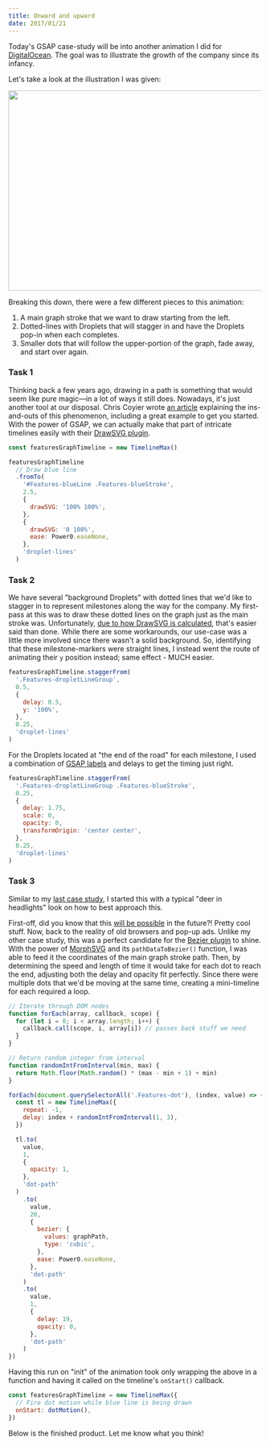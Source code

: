 ```yaml
---
title: Onward and upward
date: 2017/01/21
---
```


Today's GSAP case-study will be into another animation I did for [DigitalOcean](https://www.digitalocean.com). The goal was to illustrate the growth of the company since its infancy.

Let's take a look at the illustration I was given:

<Image
  src="/uploads/onward-and-upward--illustration.png"
  width="917"
  height="398"
/>

Breaking this down, there were a few different pieces to this animation:

1. A main graph stroke that we want to draw starting from the left.
1. Dotted-lines with Droplets that will stagger in and have the Droplets pop-in when each completes.
1. Smaller dots that will follow the upper-portion of the graph, fade away, and start over again.

### Task 1

Thinking back a few years ago, drawing in a path is something that would seem like pure magic&mdash;in a lot of ways it still does. Nowadays, it's just another tool at our disposal. Chris Coyier wrote [an article](https://css-tricks.com/svg-line-animation-works/) explaining the ins-and-outs of this phenomenon, including a great example to get you started. With the power of GSAP, we can actually make that part of intricate timelines easily with their [DrawSVG plugin](https://greensock.com/drawSVG).

```js
const featuresGraphTimeline = new TimelineMax()

featuresGraphTimeline
  // Draw blue line
  .fromTo(
    '#Features-blueLine .Features-blueStroke',
    2.5,
    {
      drawSVG: '100% 100%',
    },
    {
      drawSVG: '0 100%',
      ease: Power0.easeNone,
    },
    'droplet-lines'
  )
```

### Task 2

We have several "background Droplets" with dotted lines that we'd like to stagger in to represent milestones along the way for the company. My first-pass at this was to draw these dotted lines on the graph just as the main stroke was. Unfortunately, [due to how DrawSVG is calculated](https://greensock.com/forums/topic/13364-draw-svg-and-dashed-line-problem/?p=55538), that's easier said than done. While there are some workarounds, our use-case was a little more involved since there wasn't a solid background. So, identifying that these milestone-markers were straight lines, I instead went the route of animating their `y` position instead; same effect - MUCH easier.

```js
featuresGraphTimeline.staggerFrom(
  '.Features-dropletLineGroup',
  0.5,
  {
    delay: 0.5,
    y: '100%',
  },
  0.25,
  'droplet-lines'
)
```

For the Droplets located at "the end of the road" for each milestone, I used a combination of [GSAP labels](https://greensock.com/position-parameter) and delays to get the timing just right.

```js
featuresGraphTimeline.staggerFrom(
  '.Features-dropletLineGroup .Features-blueStroke',
  0.25,
  {
    delay: 1.75,
    scale: 0,
    opacity: 0,
    transformOrigin: 'center center',
  },
  0.25,
  'droplet-lines'
)
```

### Task 3

Similar to my [last case study](/articles/round-n-round#task-3), I started this with a typical "deer in headlights" look on how to best approach this.

First-off, did you know that this [will be possible](https://css-tricks.com/motion-along-path-in-css/) in the future?! Pretty cool stuff. Now, back to the reality of old browsers and pop-up ads. Unlike my other case study, this was a perfect candidate for the [Bezier plugin](https://greensock.com/BezierPlugin-JS) to shine. With the power of [MorphSVG](https://greensock.com/morphSVG) and its `pathDataToBezier()` function, I was able to feed it the coordinates of the main graph stroke path. Then, by determining the speed and length of time it would take for each dot to reach the end, adjusting both the delay and opacity fit perfectly. Since there were multiple dots that we'd be moving at the same time, creating a mini-timeline for each required a loop.

```js
// Iterate through DOM nodes
function forEach(array, callback, scope) {
  for (let i = 0; i < array.length; i++) {
    callback.call(scope, i, array[i]) // passes back stuff we need
  }
}

// Return random integer from interval
function randomIntFromInterval(min, max) {
  return Math.floor(Math.random() * (max - min + 1) + min)
}

forEach(document.querySelectorAll('.Features-dot'), (index, value) => {
  const tl = new TimelineMax({
    repeat: -1,
    delay: index + randomIntFromInterval(1, 3),
  })

  tl.to(
    value,
    1,
    {
      opacity: 1,
    },
    'dot-path'
  )
    .to(
      value,
      20,
      {
        bezier: {
          values: graphPath,
          type: 'cubic',
        },
        ease: Power0.easeNone,
      },
      'dot-path'
    )
    .to(
      value,
      1,
      {
        delay: 19,
        opacity: 0,
      },
      'dot-path'
    )
})
```

Having this run on "init" of the animation took only wrapping the above in a function and having it called on the timeline's `onStart()` callback.

```js
const featuresGraphTimeline = new TimelineMax({
  // Fire dot motion while blue line is being drawn
  onStart: dotMotion(),
})
```

Below is the finished product. Let me know what you think!

<CodePen codePenId="EZyLgG" />
